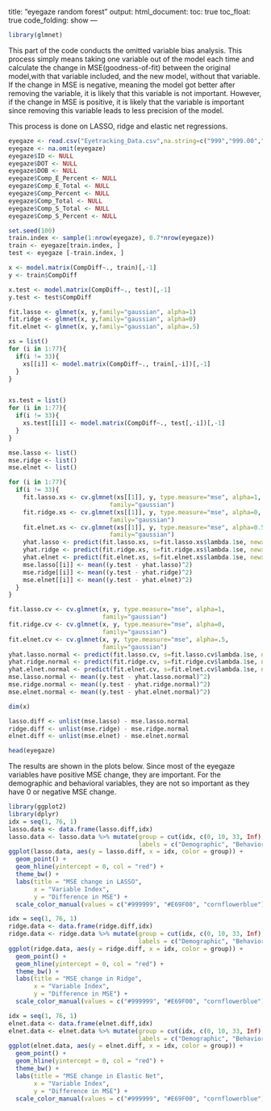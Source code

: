 
title: "eyegaze random forest"
output: 
  html_document:
    toc:  true
    toc_float:  true
    code_folding:  show
---
```r
library(glmnet)
```

This part of the code conducts the omitted variable bias analysis. This process simply means taking one variable out of the model each time and calculate the change in MSE(goodness-of-fit) between the original model,with that variable included, and the new model, without that variable. If the change in MSE is negative, meaning the model got better after removing the variable, it is likely that this variable is not important. However, if the change in MSE is positive, it is likely that the variable is important since removing this variable leads to less precision of the model.  

This process is done on LASSO, ridge and elastic net regressions.  

```r
eyegaze <- read.csv("Eyetracking_Data.csv",na.string=c("999","999.00","#NULL!"),stringsAsFactors = FALSE)
eyegaze <- na.omit(eyegaze)
eyegaze$ID <- NULL
eyegaze$DOT <- NULL
eyegaze$DOB <- NULL
eyegaze$Comp_E_Percent <- NULL
eyegaze$Comp_E_Total <- NULL
eyegaze$Comp_Percent <- NULL
eyegaze$Comp_Total <- NULL
eyegaze$Comp_S_Total <- NULL
eyegaze$Comp_S_Percent <- NULL
```

```r
set.seed(100)
train.index <- sample(1:nrow(eyegaze), 0.7*nrow(eyegaze))
train <- eyegaze[train.index, ]
test <- eyegaze [-train.index, ]

x <- model.matrix(CompDiff~., train)[,-1]
y <- train$CompDiff

x.test <- model.matrix(CompDiff~., test)[,-1]
y.test <- test$CompDiff

fit.lasso <- glmnet(x, y,family="gaussian", alpha=1)
fit.ridge <- glmnet(x, y,family="gaussian", alpha=0)
fit.elnet <- glmnet(x, y,family="gaussian", alpha=.5)

```


```r
xs = list()
for (i in 1:77){
  if(i != 33){
    xs[[i]] <- model.matrix(CompDiff~., train[,-i])[,-1]
  }
}


xs.test = list()
for (i in 1:77){
  if(i != 33){
    xs.test[[i]] <- model.matrix(CompDiff~., test[,-i])[,-1]
  }
}

mse.lasso <- list()
mse.ridge <- list()
mse.elnet <- list()

for (i in 1:77){
  if(i != 33){
    fit.lasso.xs <- cv.glmnet(xs[[1]], y, type.measure="mse", alpha=1, 
                            family="gaussian")
    fit.ridge.xs <- cv.glmnet(xs[[1]], y, type.measure="mse", alpha=0, 
                            family="gaussian")
    fit.elnet.xs <- cv.glmnet(xs[[1]], y, type.measure="mse", alpha=0.5, 
                            family="gaussian")
    yhat.lasso <- predict(fit.lasso.xs, s=fit.lasso.xs$lambda.1se, newx=xs.test[[i]])
    yhat.ridge <- predict(fit.ridge.xs, s=fit.ridge.xs$lambda.1se, newx=xs.test[[i]])
    yhat.elnet <- predict(fit.elnet.xs, s=fit.elnet.xs$lambda.1se, newx=xs.test[[i]])
    mse.lasso[[i]] <- mean((y.test - yhat.lasso)^2)
    mse.ridge[[i]] <- mean((y.test - yhat.ridge)^2)
    mse.elnet[[i]] <- mean((y.test - yhat.elnet)^2)
  }
}

```




```r
fit.lasso.cv <- cv.glmnet(x, y, type.measure="mse", alpha=1, 
                          family="gaussian")
fit.ridge.cv <- cv.glmnet(x, y, type.measure="mse", alpha=0,
                          family="gaussian")
fit.elnet.cv <- cv.glmnet(x, y, type.measure="mse", alpha=.5,
                          family="gaussian")
yhat.lasso.normal <- predict(fit.lasso.cv, s=fit.lasso.cv$lambda.1se, newx=x.test)
yhat.ridge.normal <- predict(fit.ridge.cv, s=fit.ridge.cv$lambda.1se, newx=x.test)
yhat.elnet.normal <- predict(fit.elnet.cv, s=fit.elnet.cv$lambda.1se, newx=x.test)
mse.lasso.normal <- mean((y.test - yhat.lasso.normal)^2)
mse.ridge.normal <- mean((y.test - yhat.ridge.normal)^2)
mse.elnet.normal <- mean((y.test - yhat.elnet.normal)^2)
```
```r
dim(x)
```

```r
lasso.diff <- unlist(mse.lasso) - mse.lasso.normal
ridge.diff <- unlist(mse.ridge) - mse.ridge.normal
elnet.diff <- unlist(mse.elnet) - mse.elnet.normal
```

```r
head(eyegaze)
```

The results are shown in the plots below. Since most of the eyegaze variables have positive MSE change, they are important. For the demographic and behavioral variables, they are not so important as they have 0 or negative MSE change.  

```r
library(ggplot2)
library(dplyr)
idx = seq(1, 76, 1)
lasso.data <- data.frame(lasso.diff,idx)
lasso.data <- lasso.data %>% mutate(group = cut(idx, c(0, 10, 33, Inf),
                                    labels = c("Demographic", "Behavioral Measures", "Eye-tracking Data")))
ggplot(lasso.data, aes(y = lasso.diff, x = idx, color = group)) + 
  geom_point() +
  geom_hline(yintercept = 0, col = "red") +
  theme_bw() + 
  labs(title = "MSE change in LASSO",
       x = "Variable Index",
       y = "Difference in MSE") +
  scale_color_manual(values = c("#999999", "#E69F00", "cornflowerblue"))
```

```r
idx = seq(1, 76, 1)
ridge.data <- data.frame(ridge.diff,idx)
ridge.data <- ridge.data %>% mutate(group = cut(idx, c(0, 10, 33, Inf),
                                    labels = c("Demographic", "Behavioral Measures", "Eye-tracking Data")))
ggplot(ridge.data, aes(y = ridge.diff, x = idx, color = group)) + 
  geom_point() +
  geom_hline(yintercept = 0, col = "red") +
  theme_bw() + 
  labs(title = "MSE change in Ridge",
       x = "Variable Index",
       y = "Difference in MSE") +
  scale_color_manual(values = c("#999999", "#E69F00", "cornflowerblue"))
```
```r
idx = seq(1, 76, 1)
elnet.data <- data.frame(elnet.diff,idx)
elnet.data <- elnet.data %>% mutate(group = cut(idx, c(0, 10, 33, Inf),
                                    labels = c("Demographic", "Behavioral Measures", "Eye-tracking Data")))
ggplot(elnet.data, aes(y = elnet.diff, x = idx, color = group)) + 
  geom_point() +
  geom_hline(yintercept = 0, col = "red") +
  theme_bw() + 
  labs(title = "MSE change in Elastic Net",
       x = "Variable Index",
       y = "Difference in MSE") +
  scale_color_manual(values = c("#999999", "#E69F00", "cornflowerblue"))
```


